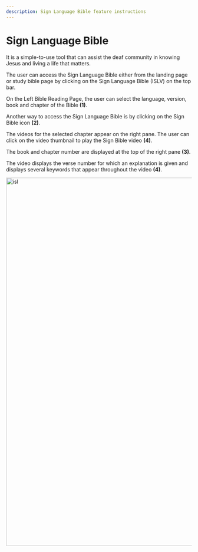 ```yaml
---
description: Sign Language Bible feature instructions
---
```


# Sign Language Bible

It is a simple-to-use tool that can assist the deaf community in knowing Jesus and living a life that matters.

The user can access the Sign Language Bible either from the landing page or study bible page by clicking on the Sign Language Bible (ISLV) on the top bar.

On the Left Bible Reading Page, the user can select the language, version, book and chapter of the Bible **(1)**.

Another way to access the Sign Language Bible is by clicking on the Sign Bible icon **(2)**.

The videos for the selected chapter appear on the right pane.
The user can click on the video thumbnail to play the Sign Bible video **(4)**.

The book and chapter number are displayed at the top of the right pane **(3)**.

The video displays the verse number for which an explanation is given and displays several keywords that appear throughout the video **(4)**.

<img src="/img/assets/isl.png" width="1000px" alt="isl" />
